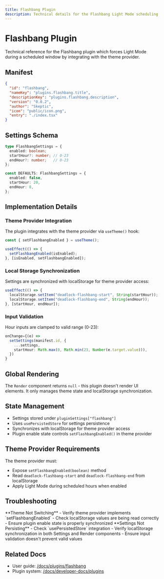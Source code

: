 ```yaml
---
title: Flashbang Plugin
description: Technical details for the Flashbang Light Mode scheduling plugin
---
```



# Flashbang Plugin

Technical reference for the Flashbang plugin which forces Light Mode during a scheduled window by integrating with the theme provider.

## Manifest

```json
{
  "id": "flashbang",
  "nameKey": "plugins.flashbang.title",
  "descriptionKey": "plugins.flashbang.description",
  "version": "0.0.2",
  "author": "Skeptic",
  "icon": "public/icon.png",
  "entry": "./index.tsx"
}
```

## Settings Schema

```typescript
type FlashbangSettings = {
  enabled: boolean;
  startHour?: number; // 0-23
  endHour?: number;   // 0-23
};

const DEFAULTS: FlashbangSettings = {
  enabled: false,
  startHour: 20,
  endHour: 8,
};
```

## Implementation Details

### Theme Provider Integration

The plugin integrates with the theme provider via `useTheme()` hook:

```typescript
const { setFlashbangEnabled } = useTheme();

useEffect(() => {
  setFlashbangEnabled(isEnabled);
}, [isEnabled, setFlashbangEnabled]);
```

### Local Storage Synchronization

Settings are synchronized with localStorage for theme provider access:

```typescript
useEffect(() => {
  localStorage.setItem("deadlock-flashbang-start", String(startHour));
  localStorage.setItem("deadlock-flashbang-end", String(endHour));
}, [startHour, endHour]);
```

### Input Validation

Hour inputs are clamped to valid range (0-23):

```typescript
onChange={(e) =>
  setSettings(manifest.id, {
    ...settings,
    startHour: Math.max(0, Math.min(23, Number(e.target.value))),
  })
}
```

## Global Rendering

The `Render` component returns `null` - this plugin doesn't render UI elements. It only manages theme state and localStorage synchronization.

## State Management

- Settings stored under `pluginSettings["flashbang"]`
- Uses `usePersistedStore` for settings persistence
- Synchronizes with localStorage for theme provider access
- Plugin enable state controls `setFlashbangEnabled()` in theme provider

## Theme Provider Requirements

The theme provider must:
- Expose `setFlashbangEnabled(boolean)` method
- Read `deadlock-flashbang-start` and `deadlock-flashbang-end` from localStorage
- Apply Light Mode during scheduled hours when enabled

## Troubleshooting

<Callout type="warning">
**Theme Not Switching**
- Verify theme provider implements `setFlashbangEnabled`
- Check localStorage values are being read correctly
- Ensure plugin enable state is properly synchronized
</Callout>

<Callout type="warning">
**Settings Not Persisting**
- Check `usePersistedStore` integration
- Verify localStorage synchronization in both Settings and Render components
- Ensure input validation doesn't prevent valid values
</Callout>

## Related Docs

- User guide: [/docs/plugins/flashbang](/docs/plugins/flashbang)
- Plugin system: [/docs/developer-docs/plugins](/docs/developer-docs/plugins)